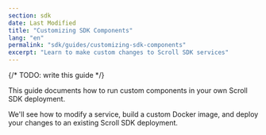 ```yaml
---
section: sdk
date: Last Modified
title: "Customizing SDK Components"
lang: "en"
permalink: "sdk/guides/customizing-sdk-components"
excerpt: "Learn to make custom changes to Scroll SDK services"
---
```



{/* TODO: write this guide */}

This guide documents how to run custom components in your own Scroll SDK deployment.

We'll see how to modify a service, build a custom Docker image, and deploy your changes to an existing Scroll SDK deployment.